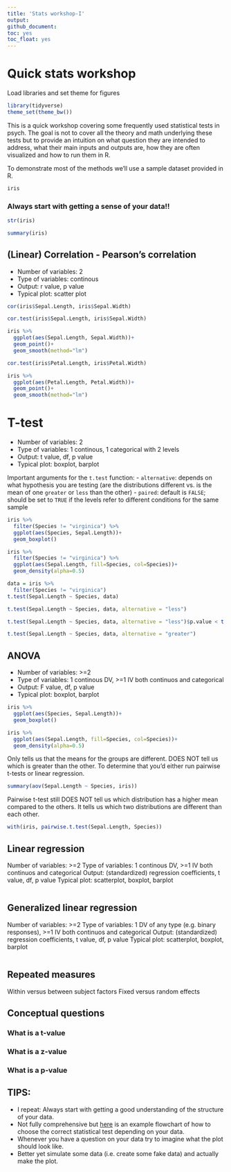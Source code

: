 ```yaml
---
title: 'Stats workshop-I'
output:
github_document:
toc: yes
toc_float: yes
---
```


# Quick stats workshop

Load libraries and set theme for figures

```r
library(tidyverse)
theme_set(theme_bw())
```

This is a quick workshop covering some frequently used statistical tests in psych. The goal is not to cover all the theory and math underlying these tests but to provide an intuition on what question they are intended to address, what their main inputs and outputs are, how they are often visualized and how to run them in R.

To demonstrate most of the methods we'll use a sample dataset provided in R.

```r
iris
```

### Always start with getting a sense of your data!!

```r
str(iris)
```

```r
summary(iris)
```

## (Linear) Correlation - Pearson's correlation

- Number of variables: 2  
- Type of variables: continous  
- Output: r value, p value  
- Typical plot: scatter plot  

```r
cor(iris$Sepal.Length, iris$Sepal.Width)
```

```r
cor.test(iris$Sepal.Length, iris$Sepal.Width)
```

```r
iris %>%
  ggplot(aes(Sepal.Length, Sepal.Width))+
  geom_point()+
  geom_smooth(method="lm")
```

```r
cor.test(iris$Petal.Length, iris$Petal.Width)
```

```r
iris %>%
  ggplot(aes(Petal.Length, Petal.Width))+
  geom_point()+
  geom_smooth(method="lm")
```

# T-test

- Number of variables: 2  
- Type of variables: 1 continous, 1 categorical with 2 levels  
- Output: t value, df, p value  
- Typical plot: boxplot, barplot  

Important arguments for the `t.test` function:
- `alternative`: depends on what hypothesis you are testing (are the distributions different vs. is the mean of one `greater` or `less` than the other)
- `paired`: default is `FALSE`; should be set to `TRUE` if the levels refer to different conditions for the same sample

```r
iris %>%
  filter(Species != "virginica") %>%
  ggplot(aes(Species, Sepal.Length))+
  geom_boxplot()
```

```r
iris %>%
  filter(Species != "virginica") %>%
  ggplot(aes(Sepal.Length, fill=Species, col=Species))+
  geom_density(alpha=0.5)
```

```r
data = iris %>%
  filter(Species != "virginica")
t.test(Sepal.Length ~ Species, data)
```

```r
t.test(Sepal.Length ~ Species, data, alternative = "less")
```

```r
t.test(Sepal.Length ~ Species, data, alternative = "less")$p.value < t.test(Sepal.Length ~ Species, data)$p.value
```

```r
t.test(Sepal.Length ~ Species, data, alternative = "greater")
```

## ANOVA

- Number of variables: >=2  
- Type of variables: 1 continous DV, >=1 IV both continuos and categorical   
- Output: F value, df, p value  
- Typical plot: boxplot, barplot  

```r
iris %>%
  ggplot(aes(Species, Sepal.Length))+
  geom_boxplot()
```

```r
iris %>%
  ggplot(aes(Sepal.Length, fill=Species, col=Species))+
  geom_density(alpha=0.5)
```

Only tells us that the means for the groups are different. DOES NOT tell us which is greater than the other. To determine that you'd either run pairwise t-tests or linear regression.

```r
summary(aov(Sepal.Length ~ Species, iris))
```

Pairwise t-test still DOES NOT tell us which distribution has a higher mean compared to the others. It tells us which two distributions are different than each other.

```r
with(iris, pairwise.t.test(Sepal.Length, Species))
```

## Linear regression

Number of variables: >=2
Type of variables: 1 continous DV, >=1 IV both continuos and categorical
Output: (standardized) regression coefficients, t value, df, p value
Typical plot: scatterplot, boxplot, barplot

```r

```

## Generalized linear regression

Number of variables: >=2
Type of variables: 1 DV of any type (e.g. binary responses), >=1 IV both continuos and categorical
Output: (standardized) regression coefficients, t value, df, p value
Typical plot: scatterplot, boxplot, barplot

```r

```

## Repeated measures

Within versus between subject factors
Fixed versus random effects

## Conceptual questions

### What is a t-value

### What is a z-value

### What is a p-value

## TIPS:

- I repeat: Always start with getting a good understanding of the structure of your data.  
- Not fully comprehensive but [here](http://abacus.bates.edu/~ganderso/biology/resources/stats_flow_chart_v2014.pdf) is an example flowchart of how to choose the correct statistical test depending on your data.  
- Whenever you have a question on your data try to imagine what the plot should look like.  
- Better yet simulate some data (i.e. create some fake data) and actually make the plot.  